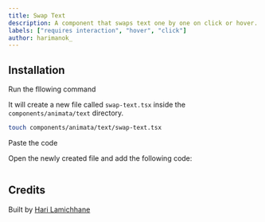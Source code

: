 ```yaml
---
title: Swap Text
description: A component that swaps text one by one on click or hover.
labels: ["requires interaction", "hover", "click"]
author: harimanok_
---
```


<ComponentPreview name="text-swap-text--docs" />

## Installation

<Steps>
<Step>Run the fllowing command</Step>

It will create a new file called `swap-text.tsx` inside the `components/animata/text` directory.

```bash
touch components/animata/text/swap-text.tsx
```

<Step>Paste the code</Step>

Open the newly created file and add the following code:

```jsx file=<rootDir>/animata/text/swap-text.tsx

```

</Steps>

## Credits

Built by [Hari Lamichhane](https://github.com/hari)
